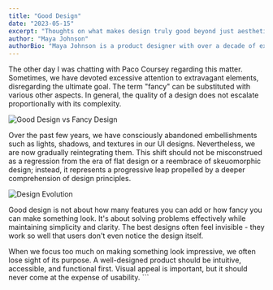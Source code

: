```yaml
---
title: "Good Design"
date: "2023-05-15"
excerpt: "Thoughts on what makes design truly good beyond just aesthetics."
author: "Maya Johnson"
authorBio: "Maya Johnson is a product designer with over a decade of experience creating digital products that balance aesthetics with functionality. She writes about the principles of good design and user experience."
---
```


The other day I was chatting with Paco Coursey regarding this matter. Sometimes, we have devoted excessive attention to extravagant elements, disregarding the ultimate goal. The term "fancy" can be substituted with various other aspects. In general, the quality of a design does not escalate proportionally with its complexity.

![Good Design vs Fancy Design](/placeholder.svg?height=400&width=600&query=minimalist+graph+showing+good+design+vs+fancy+design+on+black+background)

Over the past few years, we have consciously abandoned embellishments such as lights, shadows, and textures in our UI designs. Nevertheless, we are now gradually reintegrating them. This shift should not be misconstrued as a regression from the era of flat design or a reembrace of skeuomorphic design; instead, it represents a progressive leap propelled by a deeper comprehension of design principles.

![Design Evolution](/placeholder.svg?height=400&width=600&query=minimalist+graph+showing+design+evolution+with+multiple+lines+on+black+background)

Good design is not about how many features you can add or how fancy you can make something look. It's about solving problems effectively while maintaining simplicity and clarity. The best designs often feel invisible - they work so well that users don't even notice the design itself.

When we focus too much on making something look impressive, we often lose sight of its purpose. A well-designed product should be intuitive, accessible, and functional first. Visual appeal is important, but it should never come at the expense of usability.
\`\`\`
